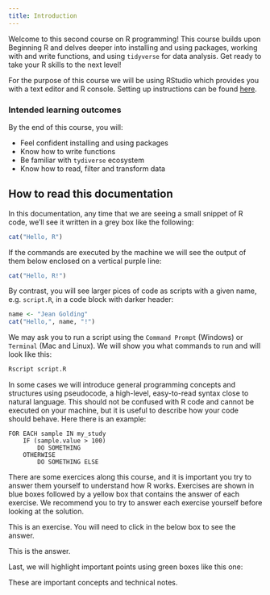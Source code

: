 ```yaml
---
title: Introduction
---
```


Welcome to this second course on R programming! This course builds upon Beginning R and delves deeper into installing and using packages, working with and write functions, and using `tidyverse` for data analysis. Get ready to take your R skills to the next level!

For the purpose of this course we will be using RStudio which provides you with a text editor and R console. Setting up instructions can be found [here](/pages/010-workspace-setup.qmd).

### Intended learning outcomes

By the end of this course, you will:

- Feel confident installing and using packages
- Know how to write functions
- Be familiar with `tydiverse` ecosystem
- Know how to read, filter and transform data 


## How to read this documentation

In this documentation, any time that we are seeing a small snippet of R code, we'll see it written in a grey box like the following:

```.R
cat("Hello, R")
```

If the commands are executed by the machine we will see the output of them below enclosed on a vertical purple line:

```r
cat("Hello, R!")
```

By contrast, you will see larger pices of code as scripts with a given name, e.g. `script.R`, in a code block with darker header:

```.R
name <- "Jean Golding"
cat("Hello,", name, "!")
```

We may ask you to run a script using the `Command Prompt` (Windows) or `Terminal` (Mac and Linux). We will show you what commands to run and will look like this:
```.bash
Rscript script.R
```

In some cases we will introduce general programming concepts and structures using pseudocode, a high-level, easy-to-read syntax close to natural language. This should not be confused with R code and cannot be executed on your machine, but it is useful to describe how your code should behave. Here there is an example:
```
FOR EACH sample IN my_study
    IF (sample.value > 100)
        DO SOMETHING
    OTHERWISE
        DO SOMETHING ELSE
```


There are some exercices along this course, and it is important you try to answer them yourself to understand how R works. Exercises are shown in blue boxes followed by a yellow box that contains the answer of each exercise. We recommend you to try to answer each exercise yourself before looking at the solution. 

::: {#exerciseN .callout-note icon=false title='Exercise'}
This is an exercise. You will need to click in the below box to see the answer.
:::

::: {#answerN .callout-caution icon=false title='Answer (click to open)' collapse="true"}
This is the answer.
:::

Last, we will highlight important points using green boxes like this one:

::: {#keypointsN .callout-tip icon=false title='Key points'}
These are important concepts and technical notes.
:::


